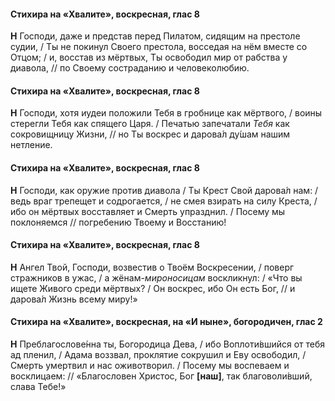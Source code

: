 #### Стихира на «Хвалите», воскресная, глас 8

**Н** Господи, даже и представ перед Пилатом, сидящим на престоле судии, / Ты не покинул Своего престола, восседая на нём вместе со Отцом; / и, восстав из мёртвых, Ты освободил мир от рабства у диавола, // по Своему состраданию и человеколюбию.

#### Стихира на «Хвалите», воскресная, глас 8

**Н** Господи, хотя иудеи положили Тебя в гробнице как мёртвого, / воины стерегли Тебя как спящего Царя. / Печатью запечатали *Тебя* как сокровищницу Жизни, // но Ты воскрес и дарова́л ду́шам нашим нетление.

#### Стихира на «Хвалите», воскресная, глас 8

**Н** Господи, как оружие против диавола / Ты Крест Свой дарова́л нам: / ведь враг трепещет и содрогается, / не смея взирать на силу Креста, / ибо он мёртвых восставляет и Смерть упразднил. / Посему мы поклоняемся // погребению Твоему и Восстанию!

#### Стихира на «Хвалите», воскресная, глас 8

**Н** Ангел Твой, Господи, возвестив о Твоём Воскресении, / поверг стражников в ужас, / а жёнам-*мироносицам* воскликнул: / «Что вы ищете Живого среди мёртвых? / Он воскрес, ибо Он есть Бог, // и дарова́л Жизнь всему миру!»

#### Стихира на «Хвалите», воскресная, на «И ныне», богородичен, глас 2

**Н** Преблагослове́нна ты, Богородица Дева, / ибо Воплоти́вшийся от тебя ад пленил, / Адама воззвал, проклятие сокрушил и Еву освободил, / Смерть умертвил и нас оживотворил. / Посему мы воспеваем и восклицаем: // «Благословен Христос, Бог **[**наш**]**, так благоволи́вший, слава Тебе!»
